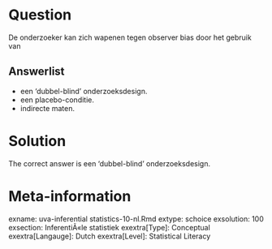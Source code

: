 Question
========

De onderzoeker kan zich wapenen tegen observer bias door het gebruik van 

Answerlist
----------
* een 'dubbel-blind' onderzoeksdesign.
* een placebo-conditie.
* indirecte maten.

Solution
========

The correct answer is  een 'dubbel-blind' onderzoeksdesign. 

Meta-information
================
exname: uva-inferential statistics-10-nl.Rmd 
extype: schoice 
exsolution: 100 
exsection: InferentiÃ«le statistiek
exextra[Type]: Conceptual 
exextra[Langauge]: Dutch 
exextra[Level]: Statistical Literacy
